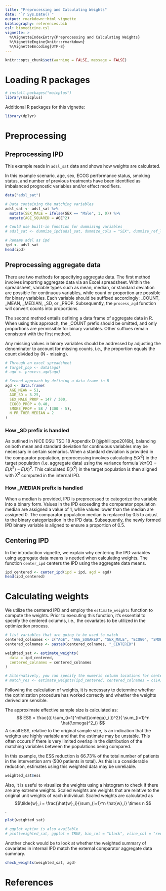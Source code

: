 ```yaml
---
title: "Preprocessing and Calculating Weights"
date: "`r Sys.Date()`"
output: rmarkdown::html_vignette
bibliography: references.bib
csl: biomedicine.csl
vignette: >
  %\VignetteIndexEntry{Preprocessing and Calculating Weights}
  %\VignetteEngine{knitr::rmarkdown}
  %\VignetteEncoding{UTF-8}
---
```


```r
knitr::opts_chunk$set(warning = FALSE, message = FALSE)
```

# Loading R packages

```r
# install.packages("maicplus")
library(maicplus)
```

Additional R packages for this vignette:

```r
library(dplyr)
```

# Preprocessing

## Preprocessing IPD

This example reads in `adsl_sat` data and shows how weights are calculated.

In this example scenario, age, sex, ECOG performance status, smoking status, and number of previous treatments have been identified as imbalanced prognostic variables and/or effect modifiers.

```r
data("adsl_sat")

# Data containing the matching variables
adsl_sat <- adsl_sat %>%
  mutate(SEX_MALE = ifelse(SEX == "Male", 1, 0)) %>%
  mutate(AGE_SQUARED = AGE^2)

# Could use built-in function for dummizing variables
# adsl_sat <- dummize_ipd(adsl_sat, dummize_cols = "SEX", dummize_ref_level = c("Female"))

# Rename adsl as ipd
ipd <- adsl_sat
head(ipd)
```

## Preprocessing aggregate data

There are two methods for specifying aggregate data. The first method involves importing aggregate data via an Excel spreadsheet. Within the spreadsheet, variable types such as mean, median, or standard deviation are possible for continuous variables, while count or proportion are possible for binary variables. Each variable should be suffixed accordingly: _COUNT, _MEAN, _MEDIAN, _SD, or _PROP. Subsequently, the `process_agd` function will convert counts into proportions.

The second method entails defining a data frame of aggregate data in R. When using this approach, the _COUNT prefix should be omitted, and only proportions are permissible for binary variables. Other suffixes remain consistent with the first method.

Any missing values in binary variables should be addressed by adjusting the denominator to account for missing counts, i.e., the proportion equals the count divided by (N - missing).

```r
# Through an excel spreadsheet
# target_pop <- data(agd)
# agd <- process_agd(agd)

# Second approach by defining a data frame in R
agd <- data.frame(
  AGE_MEAN = 51,
  AGE_SD = 3.25,
  SEX_MALE_PROP = 147 / 300,
  ECOG0_PROP = 0.40,
  SMOKE_PROP = 58 / (300 - 5),
  N_PR_THER_MEDIAN = 2
)
```

### How _SD prefix is handled

As outlined in NICE DSU TSD 18 Appendix D [@phillippo2016b], balancing on both mean and standard deviation for continuous variables may be necessary in certain scenarios. When a standard deviation is provided in the comparator population, preprocessing involves calculating $E(X^2)$ in the target population (i.e. aggregate data) using the variance formula $Var(X)=E(X^{2})-E(X)^{2}$. This calculated $E(X^2)$ in the target population is then aligned with $X^{2}$ computed in the internal IPD.

### How _MEDIAN prefix is handled

When a median is provided, IPD is preprocessed to categorize the variable into a binary form. Values in the IPD exceeding the comparator population median are assigned a value of 1, while values lower than the median are assigned 0. The comparator population median is replaced by 0.5 to adjust to the binary categorization in the IPD data. Subsequently, the newly formed IPD binary variable is aligned to ensure a proportion of 0.5.

## Centering IPD

In the introduction vignette, we explain why centering the IPD variables using aggregate data means is needed when calculating weights. The function `center_ipd` centers the IPD using the aggregate data means.

```r
ipd_centered <- center_ipd(ipd = ipd, agd = agd)
head(ipd_centered)
```

# Calculating weights

We utilize the centered IPD and employ the `estimate_weights` function to compute the weights. Prior to executing this function, it's essential to specify the centered columns, i.e., the covariates to be utilized in the optimization process.

```r
# list variables that are going to be used to match
centered_colnames <- c("AGE", "AGE_SQUARED", "SEX_MALE", "ECOG0", "SMOKE", "N_PR_THER_MEDIAN")
centered_colnames <- paste0(centered_colnames, "_CENTERED")

weighted_sat <- estimate_weights(
  data = ipd_centered,
  centered_colnames = centered_colnames
)

# Alternatively, you can specify the numeric column locations for centered_colnames
# match_res <- estimate_weights(ipd_centered, centered_colnames = c(14, 16:20))
```

Following the calculation of weights, it is necessary to determine whether the optimization procedure has worked correctly and whether the weights derived are sensible.

The approximate effective sample size is calculated as: $$ ESS =  \frac{({ \sum_{i=1}^n\hat{\omega}_i })^2}{ \sum_{i=1}^n \hat{\omega}^2_i} $$ A small ESS, relative to the original sample size, is an indication that the weights are highly variable and that the estimate may be unstable. This often occurs if there is very limited overlap in the distribution of the matching variables between the populations being compared.

In this example, the ESS reduction is 66.73% of the total number of patients in the intervention arm (500 patients in total). As this is a considerable reduction, estimates using this weighted data may be unreliable.

```r
weighted_sat$ess
```

Also, it is useful to visualize the weights using a histogram to check if there are any extreme weights. Scaled weights are weights that are relative to the original unit weights of each individual. Scaled weights are
calculated as $$\tilde{w}_i  =  \frac{\hat{w}_i}{\sum_{i=1}^n \hat{w}_i} \times n $$.

```r
plot(weighted_sat)

# ggplot option is also available
# plot(weighted_sat, ggplot = TRUE, bin_col = "black", vline_col = "red")
```

Another check would be to look at whether the weighted summary of covariates in internal IPD match the external comparator aggregate data summary.

```r
check_weights(weighted_sat, agd)
```

# References

